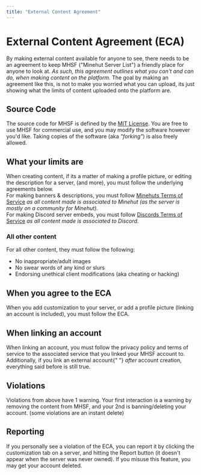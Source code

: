 ```yaml
---
title: "External Content Agreement"
---
```


# External Content Agreement (ECA)

By making external content available for anyone to see, there needs to
be an agreement to keep MHSF ("Minehut Server List") a friendly place
for anyone to look at. _As such, this agreement outlines what you can't and can do, when making content on the platform._ The goal by making an agreement like this, is not to make you worried
what you can upload, its just showing what the limits of content
uploaded onto the platform are.

## Source Code

The source code for MHSF is defined by the [MIT License](https://github.com/DeveloLongScript/MHSF/blob/main/LICENSE). You are free to use MHSF for commercial use, and you may modify the software however you'd like. Taking copies of the software (aka _"forking"_) is also freely allowed.

## What your limits are

When creating content, if its a matter of making a profile picture,
or editing the description for a server, (and more), you must follow
the underlying agreements below.<br/>
For making banners & descriptions, you must follow [Minehuts Terms of Service](https://minehut.wiki.gg/wiki/Rules) _as all content made is associated to Minehut (as the server is mostly on a community for Minehut)._<br/>
For making Discord server embeds, you must follow [Discords Terms of Service](https://discord.com/terms/) _as all content made is associated to Discord._

### All other content

For all other content, they must follow the following:

- No inappropriate/adult images
- No swear words of any kind or slurs
- Endorsing unethical client modifications (aka cheating or hacking)

## When you agree to the ECA

When you add customization to your server, or add a profile picture (linking an account is included), you must follow the ECA.

## When linking an account

When linking an account, you must follow the privacy policy and terms of service to the associated service that you linked your MHSF account to. Additionally, if you link an external account{" "}
_after_ account creation, everything said before is still true.

## Violations

Violations from above have 1 warning. Your first interaction is a warning by removing the content from MHSF, and your 2nd is banning/deleting your account. (some violations are an instant delete)

## Reporting

If you personally see a violation of the ECA, you can report it by clicking the customization tab on a server, and hitting the Report
button (it doesn't appear when the server was never owned). If you misuse this feature, you may get your account deleted.
